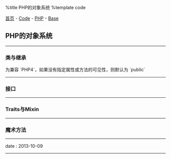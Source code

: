 %title PHP的对象系统
%template code

[[../../../index|首页]] - [[../../index|Code]] - [[../index|PHP]] - [[index|Base]]
==PHP的对象系统==
----
===类与继承===

为兼容 `PHP4`，如果没有指定属性或方法的可见性，则默认为 `public`
----
===接口===
----
===Traits与Mixin===
----
===魔术方法===
----
<red>date</red> : 2013-10-09
----
